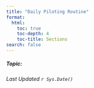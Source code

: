 ```yaml
---
title: "Daily Piloting Routine"
format:
  html:
    toc: true
    toc-depth: 4
    toc-title: Sections
search: false
---
```


##### Topic: 

*Last Updated `r Sys.Date()`*

